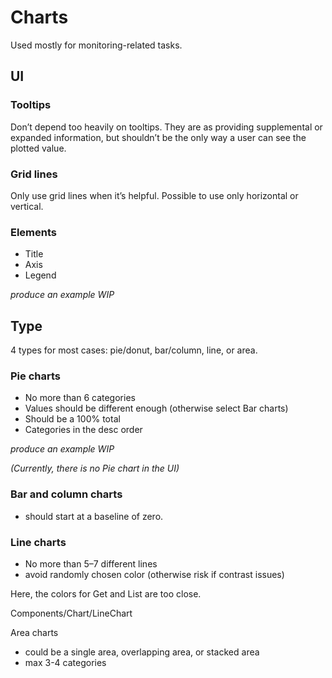 
<Meta title="Guideline/Chart" />

# Charts

Used mostly for monitoring-related tasks.

## UI

### Tooltips

Don’t depend too heavily on tooltips. They are as providing supplemental or expanded information, but shouldn’t be the only way a user can see the plotted value.

### Grid lines

Only use grid lines when it’s helpful. Possible to use only horizontal or vertical.

### Elements

- Title
- Axis
- Legend

_produce an example WIP_

## Type

4 types for most cases: pie/donut, bar/column, line, or area.

### Pie charts

- No more than 6 categories
- Values should be different enough (otherwise select Bar charts)
- Should be a 100% total
- Categories in the desc order

_produce an example WIP_

_(Currently, there is no Pie chart in the UI)_

### Bar and column charts

- should start at a baseline of zero.

<ChartExample />

### Line charts

- No more than 5–7 different lines
- avoid randomly chosen color (otherwise risk if contrast issues)

Here, the colors for Get and List are too close.

Components/Chart/LineChart

<Story id="components-button--size" />

Area charts

- could be a single area, overlapping area, or stacked area
- max 3-4 categories
